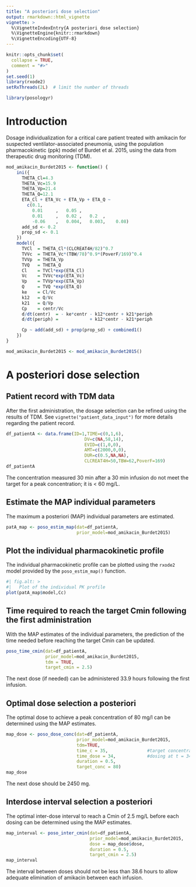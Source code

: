 ```yaml
---
title: "A posteriori dose selection"
output: rmarkdown::html_vignette
vignette: >
  %\VignetteIndexEntry{A posteriori dose selection}
  %\VignetteEngine{knitr::rmarkdown}
  %\VignetteEncoding{UTF-8}
---
```


```r
knitr::opts_chunk$set(
  collapse = TRUE,
  comment = "#>"
)
set.seed(1)
library(rxode2)
setRxThreads(2L)  # limit the number of threads
```

```r
library(posologyr)
```

# Introduction
Dosage individualization for a critical care patient treated with amikacin for suspected ventilator-associated pneumonia, using the population pharmacokinetic (ppk) model of Burdet et al. 2015, using the data from therapeutic drug monitoring (TDM).

```r
mod_amikacin_Burdet2015 <- function() {
    ini({
      THETA_Cl=4.3
      THETA_Vc=15.9
      THETA_Vp=21.4
      THETA_Q=12.1
      ETA_Cl + ETA_Vc + ETA_Vp + ETA_Q ~
        c(0.1,
          0.01     ,   0.05 ,
          0.01     ,   0.02 ,   0.2  ,
          -0.06    ,   0.004,   0.003,    0.08)
      add_sd <- 0.2
      prop_sd <- 0.1
    })
    model({
      TVCl  = THETA_Cl*(CLCREAT4H/82)^0.7
      TVVc  = THETA_Vc*(TBW/78)^0.9*(PoverF/169)^0.4
      TVVp  = THETA_Vp
      TVQ   = THETA_Q
      Cl    = TVCl*exp(ETA_Cl)
      Vc    = TVVc*exp(ETA_Vc)
      Vp    = TVVp*exp(ETA_Vp)
      Q     = TVQ *exp(ETA_Q)
      ke    = Cl/Vc
      k12   = Q/Vc
      k21   = Q/Vp
      Cp    = centr/Vc
      d/dt(centr)  = - ke*centr - k12*centr + k21*periph
      d/dt(periph) =            + k12*centr - k21*periph

      Cp ~ add(add_sd) + prop(prop_sd) + combined1()
    })
}

mod_amikacin_Burdet2015 <- mod_amikacin_Burdet2015()
```

# A posteriori dose selection

## Patient record with TDM data

After the first administration, the dosage selection can be refined using the results of TDM. See `vignette("patient_data_input")` for more details regarding the patient record.

```r
df_patientA <- data.frame(ID=1,TIME=c(0,1,6),
                              DV=c(NA,58,14),
                              EVID=c(1,0,0),
                              AMT=c(2000,0,0),
                              DUR=c(0.5,NA,NA),
                              CLCREAT4H=50,TBW=62,PoverF=169)
df_patientA
```
The concentration measured 30 min after a 30 min infusion do not meet the target for a peak concentration; it is < 60 mg/L.

## Estimate the MAP individual parameters

The maximum a posteriori (MAP) individual parameters are estimated.

```r
patA_map <- poso_estim_map(dat=df_patientA,
                           prior_model=mod_amikacin_Burdet2015)
```

## Plot the individual pharmacokinetic profile

The individual pharmacokinetic profile can be plotted using the `rxode2` model provided by the `poso_estim_map()` function.

```r
#| fig.alt: >
#|   Plot of the individual PK profile
plot(patA_map$model,Cc)
```

## Time required to reach the target Cmin following the first administration

With the MAP estimates of the individual parameters, the prediction of the time needed before reaching the target Cmin can be updated.

```r
poso_time_cmin(dat=df_patientA,
               prior_model=mod_amikacin_Burdet2015,
               tdm = TRUE,
               target_cmin = 2.5)
```
The next dose (if needed) can be administered 33.9 hours following the first infusion.

## Optimal dose selection a posteriori

The optimal dose to achieve a peak concentration of 80 mg/l can be determined using the MAP estimates.

```r
map_dose <- poso_dose_conc(dat=df_patientA,
                           prior_model=mod_amikacin_Burdet2015,
                           tdm=TRUE,
                           time_c = 35,               #target concentration at t = 35 h
                           time_dose = 34,            #dosing at t = 34 h
                           duration = 0.5,
                           target_conc = 80)
map_dose
```
The next dose should be 2450 mg.

## Interdose interval selection a posteriori

The optimal inter-dose interval to reach a Cmin of 2.5 mg/L before each dosing can be determined using the MAP estimates.

```r
map_interval <- poso_inter_cmin(dat=df_patientA,
                                prior_model=mod_amikacin_Burdet2015,
                                dose = map_dose$dose,
                                duration = 0.5,
                                target_cmin = 2.5)
map_interval
```
The interval between doses should not be less than 38.6 hours to allow adequate elimination of amikacin between each infusion.
